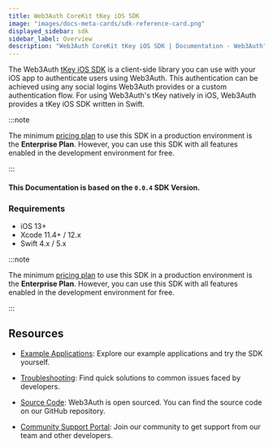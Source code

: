 ```yaml
---
title: Web3Auth CoreKit tKey iOS SDK
image: "images/docs-meta-cards/sdk-reference-card.png"
displayed_sidebar: sdk
sidebar_label: Overview
description: "Web3Auth CoreKit tKey iOS SDK | Documentation - Web3Auth"
---
```


The Web3Auth [tKey iOS SDK](https://github.com/tkey/tkey-ios) is a client-side library you can use with your iOS app to authenticate users using
Web3Auth. This authentication can be achieved using any social logins Web3Auth provides or a custom authentication flow. For using Web3Auth's tKey
natively in iOS, Web3Auth provides a tKey iOS SDK written in Swift.

:::note

The minimum [pricing plan](https://web3auth.io/pricing.html) to use this SDK in a production environment is the **Enterprise Plan**. However, you can
use this SDK with all features enabled in the development environment for free.

:::

#### This Documentation is based on the `0.0.4` SDK Version.

### Requirements

- iOS 13+
- Xcode 11.4+ / 12.x
- Swift 4.x / 5.x

:::note

The minimum [pricing plan](https://web3auth.io/pricing.html) to use this SDK in a production environment is the **Enterprise Plan**. However, you can
use this SDK with all features enabled in the development environment for free.

:::

## Resources

- [Example Applications](/examples?product=Core+Kit&sdk=tKey+iOS+SDK): Explore our example applications and try the SDK yourself.

- [Troubleshooting](/troubleshooting): Find quick solutions to common issues faced by developers.

- [Source Code](https://github.com/tkey/tkey-ios): Web3Auth is open sourced. You can find the source code on our GitHub repository.

- [Community Support Portal](https://web3auth.io/community/c/help-core-kit/core-kit-tkey-ios/27): Join our community to get support from our team and
  other developers.
